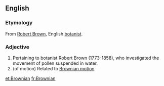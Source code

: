 ==English==

===Etymology===
From [[w:Robert Brown (botanist)|Robert Brown]], English [[botanist]].

===Adjective===
{{en-adj|-}}

# Pertaining to botanist Robert Brown (1773-1858), who investigated the movement of pollen suspended in water.
# (of motion) Related to [[Brownian motion]]

[[et:Brownian]]
[[fr:Brownian]]